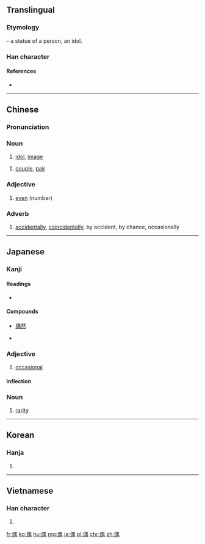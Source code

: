==Translingual==
===Etymology===
{{Han compound|人|alt1=亻|t1=person|禺|ls=psc|c1=s|c2=p}} – a statue of a person, an idol.

===Han character===
{{Han char|rn=9|rad=人|as=09|sn=11|four=2622<sub>7</sub>|canj=人田中月 (OWLB)|ids=⿰[[亻]][[禺]]}}

====References====
* {{Han ref|kx=0112.010|dkj=00899|dj=0238.090|hdz=10190.030|uh=5076|ud=20598|bh=B0B8|bd=45240}}

----

==Chinese==
{{zh-forms}}

===Pronunciation===
{{zh-pron
|m=ǒu
|ma=y
|c=ngau5
|mn=ngó͘
|mc=y
|oc=y
|cat=n,a,adv
}}

===Noun===
{{zh-noun}}

# [[idol]], [[image]]
#: {{zh-usex|偶像|idol|inline=y|link=y}}
#: {{zh-usex|穿 8 號 球衣 的 那 個 運動員 是 我 的 偶像！|The athlete wearing no. 8 is my idol!|link=y}}

# [[couple]], [[pair]]

===Adjective===
{{zh-adj}}

# [[even]] (number)
#: {{zh-usex|偶數|even number|inline=y|link=y}}

===Adverb===
{{zh-adv}}

# [[accidentally]], [[coincidentally]], by accident, by chance, occasionally
#: {{zh-usex|偶爾|occasionally|inline=y|link=y}}
#: {{zh-usex|偶然|occasionally, accidentally|inline=y|link=y}}

----

==Japanese==

===Kanji===
{{ja-kanji|grade=c|rs=人09}}

====Readings====
* {{ja-readings|goon=[[ぐ]] (gu)|kanon=[[ごう]] (gō)|kanyoon=[[ぐう]] (gū)|kun=[[たぐい]] (tagui), [[たまたま]] (tamatama)}}

====Compounds====
{{top3}}
* [[偶然]]
{{mid3}}
* {{ja-r|配偶者|gloss=[[spouse]]|はいぐうしゃ}}
{{mid3}}
{{bottom}}

===Adjective===
{{ja-adj|infl=な|たま}}

# [[occasional]]

====Inflection====
{{ja-na|たま}}

===Noun===
{{ja-noun|たま}} 

# [[rarity]]
----

==Korean==

===Hanja===
{{ko-hanja|hangeul=우|rv=u|mr=u}}

# {{defn|lang=ko|sort=人09}}

----

==Vietnamese==

===Han character===
{{vi-hantu|[[ngẫu]], [[ngẩu]], [[ngậu]]|rs=人09}}

# {{defn|lang=vi|sort=人09}}

[[fr:偶]]
[[ko:偶]]
[[hu:偶]]
[[mg:偶]]
[[ja:偶]]
[[pl:偶]]
[[chr:偶]]
[[zh:偶]]
